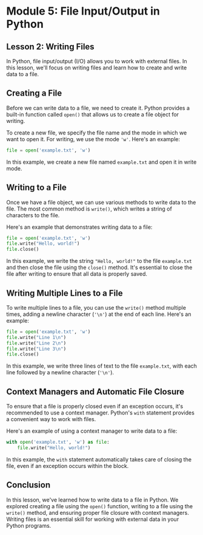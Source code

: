 # Module 5: File Input/Output in Python

## Lesson 2: Writing Files

In Python, file input/output (I/O) allows you to work with external files. In this lesson, we'll focus on writing files and learn how to create and write data to a file.

## Creating a File

Before we can write data to a file, we need to create it. Python provides a built-in function called `open()` that allows us to create a file object for writing.

To create a new file, we specify the file name and the mode in which we want to open it. For writing, we use the mode `'w'`. Here's an example:

```python
file = open('example.txt', 'w')
```

In this example, we create a new file named `example.txt` and open it in write mode.

## Writing to a File

Once we have a file object, we can use various methods to write data to the file. The most common method is `write()`, which writes a string of characters to the file.

Here's an example that demonstrates writing data to a file:

```python
file = open('example.txt', 'w')
file.write("Hello, world!")
file.close()
```

In this example, we write the string `"Hello, world!"` to the file `example.txt` and then close the file using the `close()` method. It's essential to close the file after writing to ensure that all data is properly saved.

## Writing Multiple Lines to a File

To write multiple lines to a file, you can use the `write()` method multiple times, adding a newline character (`'\n'`) at the end of each line. Here's an example:

```python
file = open('example.txt', 'w')
file.write("Line 1\n")
file.write("Line 2\n")
file.write("Line 3\n")
file.close()
```

In this example, we write three lines of text to the file `example.txt`, with each line followed by a newline character (`'\n'`).

## Context Managers and Automatic File Closure

To ensure that a file is properly closed even if an exception occurs, it's recommended to use a context manager. Python's `with` statement provides a convenient way to work with files.

Here's an example of using a context manager to write data to a file:

```python
with open('example.txt', 'w') as file:
    file.write("Hello, world!")
```

In this example, the `with` statement automatically takes care of closing the file, even if an exception occurs within the block.

## Conclusion

In this lesson, we've learned how to write data to a file in Python. We explored creating a file using the `open()` function, writing to a file using the `write()` method, and ensuring proper file closure with context managers. Writing files is an essential skill for working with external data in your Python programs.
